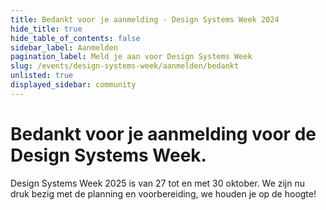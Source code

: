 ```yaml
---
title: Bedankt voor je aanmelding · Design Systems Week 2024
hide_title: true
hide_table_of_contents: false
sidebar_label: Aanmelden
pagination_label: Meld je aan voor Design Systems Week
slug: /events/design-systems-week/aanmelden/bedankt
unlisted: true
displayed_sidebar: community
---
```


# Bedankt voor je aanmelding voor de Design Systems Week.

Design Systems Week 2025 is van 27 tot en met 30 oktober. We zijn nu druk bezig met de planning en voorbereiding, we houden je op de hoogte!
